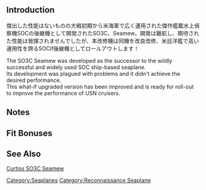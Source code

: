 {{EquipmentInfo|415}}

==Introduction==
傑出した性能はないものの大戦初期から米海軍で広く運用された傑作艦載水上偵察機SOCの後継機として開発されたSO3C、Seamew。開発は難航し、期待された性能は発揮されませんでしたが、本改修機は同機を改良改修、米巡洋艦で高い運用性を誇るSOCif後継機としてロールアウトします！

The SO3C Seamew was developed as the successor to the wildly successful and widely used SOC ship-based seaplane.<br>
Its development was plagued with problems and it didn't achieve the desired performance.<br>
This what-if upgraded version has been improved and is ready for roll-out to improve the performance of USN cruisers.

==Notes==

==Fit Bonuses==
{{:SO3C Seamew Kai/Bonuses}}
{{:Equipment Bonuses/Reconnaissance Seaplanes}}

<!--- == Akashi's Improvement Arsenal == --->

==See Also==
[[wikipedia:Curtiss_SO3C_Seamew|Curtiss SO3C Seamew]]
{{Equipmentlist}}
[[Category:Seaplanes]]
[[Category:Reconnaissance Seaplane]]